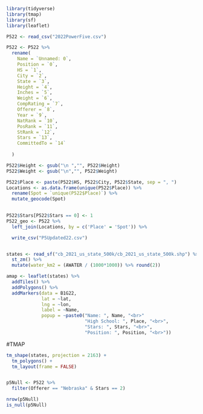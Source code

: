 

```r

library(tidyverse)
library(tmap)
library(sf)
library(leaflet)
```


```r

P522 <- read_csv("2022PowerFive.csv")

P522 <- P522 %>%
  rename(
    Name = `Unnamed: 0`,
    Position = `0`,
    HS = `1`,
    City = `2`,
    State = `3`,
    Height = `4`,
    Inches = `5`,
    Weight = `6`,
    CompRating = `7`,
    Offerer = `8`,
    Year = `9`,
    NatRank = `10`,
    PosRank = `11`,
    StRank = `12`,
    Stars = `13`,
    CommittedTo = `14`
    
  )

P522$Height <- gsub("\n ","", P522$Height)
P522$Weight <- gsub("\n","", P522$Weight)
```
```r

P522$Place <- paste(P522$HS, P522$City, P522$State, sep = ", ")
Locations <- as.data.frame(unique(P522$Place)) %>%
  rename(Spot = `unique(P522$Place)`) %>%
  mutate_geocode(Spot)

  
P522$Stars[P522$Stars == 0] <- 1
P522_geo <- P522 %>%
  left_join(Locations, by = c('Place' = 'Spot')) %>%

  write_csv("P5Updated22.csv")


states <- read_sf("cb_2021_us_state_500k/cb_2021_us_state_500k.shp") %>%
  st_zm() %>%
  mutate(water_km2 = (AWATER / (1000*1000)) %>% round(2))

amap <- leaflet(states) %>%
  addTiles() %>%
  addPolygons() %>%
  addMarkers(data = B1G22,
             lat = ~lat,
             lng = ~lon,
             label = ~Name,
             popup = ~paste0("Name: ", Name, "<br>"
                             "High School: ", Place, "<br>",
                             "Stars: ", Stars, "<br>",
                             "Position: ", Position, "<br>"))

```

#TMAP
```r
tm_shape(states, projection = 2163) +
  tm_polygons() +
  tm_layout(frame = FALSE)



```



```r
p5Null <- P522 %>%
  filter(Offerer == "Nebraska" & Stars == 2)

nrow(p5Null)
is_null(p5Null)

```

